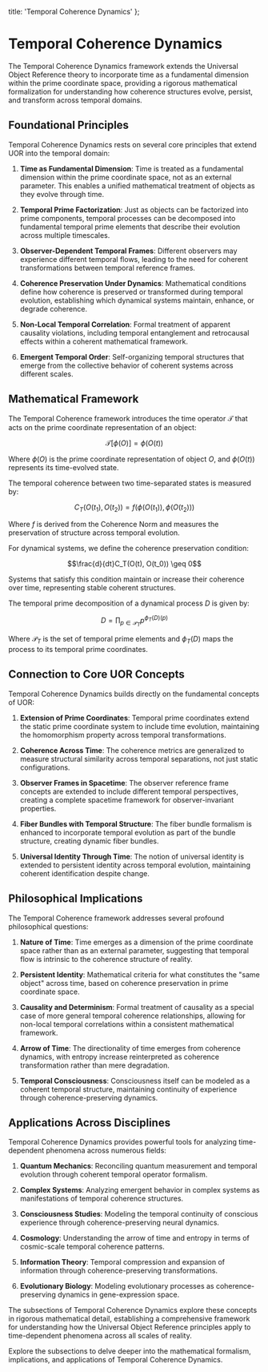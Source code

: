   title: 'Temporal Coherence Dynamics'
};

# Temporal Coherence Dynamics

The Temporal Coherence Dynamics framework extends the Universal Object Reference theory to incorporate time as a fundamental dimension within the prime coordinate space, providing a rigorous mathematical formalization for understanding how coherence structures evolve, persist, and transform across temporal domains.

## Foundational Principles

Temporal Coherence Dynamics rests on several core principles that extend UOR into the temporal domain:

1. **Time as Fundamental Dimension**: Time is treated as a fundamental dimension within the prime coordinate space, not as an external parameter. This enables a unified mathematical treatment of objects as they evolve through time.

2. **Temporal Prime Factorization**: Just as objects can be factorized into prime components, temporal processes can be decomposed into fundamental temporal prime elements that describe their evolution across multiple timescales.

3. **Observer-Dependent Temporal Frames**: Different observers may experience different temporal flows, leading to the need for coherent transformations between temporal reference frames.

4. **Coherence Preservation Under Dynamics**: Mathematical conditions define how coherence is preserved or transformed during temporal evolution, establishing which dynamical systems maintain, enhance, or degrade coherence.

5. **Non-Local Temporal Correlation**: Formal treatment of apparent causality violations, including temporal entanglement and retrocausal effects within a coherent mathematical framework.

6. **Emergent Temporal Order**: Self-organizing temporal structures that emerge from the collective behavior of coherent systems across different scales.

## Mathematical Framework

The Temporal Coherence framework introduces the time operator $\mathcal{T}$ that acts on the prime coordinate representation of an object:

$$\mathcal{T}[\phi(O)] = \phi(O(t))$$

Where $\phi(O)$ is the prime coordinate representation of object $O$, and $\phi(O(t))$ represents its time-evolved state.

The temporal coherence between two time-separated states is measured by:

$$C_T(O(t_1), O(t_2)) = f(\phi(O(t_1)), \phi(O(t_2)))$$

Where $f$ is derived from the Coherence Norm and measures the preservation of structure across temporal evolution.

For dynamical systems, we define the coherence preservation condition:

$$\frac{d}{dt}C_T(O(t), O(t_0)) \geq 0$$

Systems that satisfy this condition maintain or increase their coherence over time, representing stable coherent structures.

The temporal prime decomposition of a dynamical process $D$ is given by:

$$D = \prod_{p \in \mathcal{P}_T} p^{\phi_T(D)(p)}$$

Where $\mathcal{P}_T$ is the set of temporal prime elements and $\phi_T(D)$ maps the process to its temporal prime coordinates.

## Connection to Core UOR Concepts

Temporal Coherence Dynamics builds directly on the fundamental concepts of UOR:

1. **Extension of Prime Coordinates**: Temporal prime coordinates extend the static prime coordinate system to include time evolution, maintaining the homomorphism property across temporal transformations.

2. **Coherence Across Time**: The coherence metrics are generalized to measure structural similarity across temporal separations, not just static configurations.

3. **Observer Frames in Spacetime**: The observer reference frame concepts are extended to include different temporal perspectives, creating a complete spacetime framework for observer-invariant properties.

4. **Fiber Bundles with Temporal Structure**: The fiber bundle formalism is enhanced to incorporate temporal evolution as part of the bundle structure, creating dynamic fiber bundles.

5. **Universal Identity Through Time**: The notion of universal identity is extended to persistent identity across temporal evolution, maintaining coherent identification despite change.

## Philosophical Implications

The Temporal Coherence framework addresses several profound philosophical questions:

1. **Nature of Time**: Time emerges as a dimension of the prime coordinate space rather than as an external parameter, suggesting that temporal flow is intrinsic to the coherence structure of reality.

2. **Persistent Identity**: Mathematical criteria for what constitutes the "same object" across time, based on coherence preservation in prime coordinate space.

3. **Causality and Determinism**: Formal treatment of causality as a special case of more general temporal coherence relationships, allowing for non-local temporal correlations within a consistent mathematical framework.

4. **Arrow of Time**: The directionality of time emerges from coherence dynamics, with entropy increase reinterpreted as coherence transformation rather than mere degradation.

5. **Temporal Consciousness**: Consciousness itself can be modeled as a coherent temporal structure, maintaining continuity of experience through coherence-preserving dynamics.

## Applications Across Disciplines

Temporal Coherence Dynamics provides powerful tools for analyzing time-dependent phenomena across numerous fields:

1. **Quantum Mechanics**: Reconciling quantum measurement and temporal evolution through coherent temporal operator formalism.

2. **Complex Systems**: Analyzing emergent behavior in complex systems as manifestations of temporal coherence structures.

3. **Consciousness Studies**: Modeling the temporal continuity of conscious experience through coherence-preserving neural dynamics.

4. **Cosmology**: Understanding the arrow of time and entropy in terms of cosmic-scale temporal coherence patterns.

5. **Information Theory**: Temporal compression and expansion of information through coherence-preserving transformations.

6. **Evolutionary Biology**: Modeling evolutionary processes as coherence-preserving dynamics in gene-expression space.

The subsections of Temporal Coherence Dynamics explore these concepts in rigorous mathematical detail, establishing a comprehensive framework for understanding how the Universal Object Reference principles apply to time-dependent phenomena across all scales of reality.

Explore the subsections to delve deeper into the mathematical formalism, implications, and applications of Temporal Coherence Dynamics.